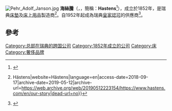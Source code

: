 {{Infobox company
| name = Hästens Sängar AB
| logo = Hästen2010.jpg
| type = [[私人公司|私人公司]]
| genre = [[家族生意|家族生意]]
| foundation = {{Start date|df=yes|1852}}
| founder = 佩爾·阿道夫·詹森
| location_city =
| subsid = Hästens Beds Ab
| location_country = [[瑞典|瑞典]]
| key_people = Jan Ryde <small>(Executive Chairman & Owner)</small>, Robert Carlén <small>(CFO)</small>.<ref name="bedtimes"/>
| area_served = Global locations
| industry = [[家具|家具]]、[[奢侈品|奢侈品]]<ref>{{cite news|url=https://topick.hket.com/article/1554808/%E6%B2%88%E5%B8%A5%E9%9D%92%EF%BC%9A%E6%89%8B%E5%B7%A5%E5%A4%A7%E5%BA%8A%E5%80%BC%E7%99%BE%E8%90%AC%20%E8%B2%B7%E8%B3%AA%E7%B4%A0%E9%82%84%E6%98%AF%E8%B2%B7%E6%84%9F%E8%A6%BA%EF%BC%9F|title=沈帥青：手工大床值百萬 買質素還是買感覺？|publisher=香港經濟日報|date=2016-12-12|accessdate=2020-10-19|archive-date=2020-10-19|archive-url=https://web.archive.org/web/20201019185846/https://topick.hket.com/article/1554808/%E6%B2%88%E5%B8%A5%E9%9D%92%EF%BC%9A%E6%89%8B%E5%B7%A5%E5%A4%A7%E5%BA%8A%E5%80%BC%E7%99%BE%E8%90%AC%20%E8%B2%B7%E8%B3%AA%E7%B4%A0%E9%82%84%E6%98%AF%E8%B2%B7%E6%84%9F%E8%A6%BA%EF%BC%9F|dead-url=no}}</ref><ref>{{cite news|url=https://hk.appledaily.com/finance/20110906/OVECPEG2TKX2K5QP5BP6TOLOSI/|title=獨立彈簧　唔怕「驚醒」88萬床鋪晚晚好夢|publisher=蘋果日報|date=2011-09-06|accessdate=2020-10-19|archive-date=2020-10-19|archive-url=https://web.archive.org/web/20201019133353/https://hk.appledaily.com/finance/20110906/OVECPEG2TKX2K5QP5BP6TOLOSI/|dead-url=no}}</ref>
| products = 高級[[床墊|床墊]]、[[床上用品|床上用品]]
| homepage = {{Official website|http://www.hastens.com/}}
}}
[[File:Pehr_Adolf_Janson.jpg|thumb]]
'''海絲騰'''（{{lang-sv|Hästens Sängar AB}}，{{IPA-sv|ˈhɛ̌sːtɛns}}，簡稱：'''Hastens'''<ref>{{Cite web|url=https://www.bloomberg.com/research/stocks/private/snapshot.asp?privcapId=30491029|title=Hästens Sängar AB: Private Company Information|last=|first=|date=|website=[[Bloomberg_L.P.|Bloomberg]]|access-date=2018-09-17|archive-date=2018-09-18|archive-url=https://web.archive.org/web/20180918012217/https://www.bloomberg.com/research/stocks/private/snapshot.asp?privcapId=30491029|dead-url=no}}</ref>），成立於1852年，是瑞典[[床墊|床墊]]及[[床上用品|床上用品]]製造商<ref>{{Cite web|url=https://www.hastens.com/en/our-story|title=Our Story - Perfect sleep tailored for you since 1852 {{!}} Hästens|website=Hästens|language=en|access-date=2018-09-17|archive-date=2019-05-12|archive-url=https://web.archive.org/web/20190512223154/https://www.hastens.com/en/our-story|dead-url=no}}</ref>。自1952年起成為瑞典[[皇家認證|皇家認可]]的供應商<ref name="bedtimes">{{cite web|url=https://www.hastens.com/en/our-story/royal-court|title=PURVEYOR TO THE SWEDISH ROYAL COURT SINCE 1952|author=|first=|date=30 May 2018|website=Hästens.com|publisher=|access-date=2020-10-19|archive-date=2019-05-13|archive-url=https://web.archive.org/web/20190513101719/https://www.hastens.com/en/our-story/royal-court|dead-url=no}}</ref>。

== 參考 ==
{{reflist}}

[[Category:总部在瑞典的跨国公司|Category:总部在瑞典的跨国公司]]
[[Category:1852年成立的公司|Category:1852年成立的公司]]
[[Category:床|Category:床]]
[[Category:奢侈品牌|Category:奢侈品牌]]
{{stub}}